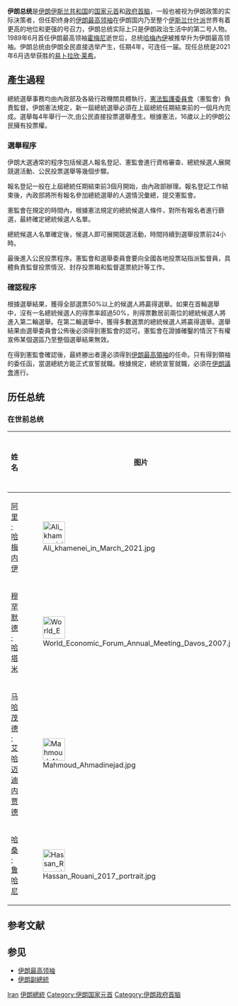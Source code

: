 {{not|伊朗最高領袖}}
{{Unreferenced|time=2022-02-14T13:33:03+00:00}}
{{Political Post
| post            =伊朗伊斯蘭共和國總統
| body            =
| insignia        = Office_of_the_President_of_the_Islamic_Republic_of_Iran_Seal.svg
| insigniasize    =150px
| insigniacaption =
| flag            = 
|image           = Raisi_in_2021-02_(cropped).jpg

| incumbent       =[[易卜拉欣·莱希|易卜拉欣·莱希]]
| incumbentsince  =2021年8月4日
| style           =
| reports_to      = 
| residence       = [[薩阿德·奧包德宮殿群|薩阿德·奧包德宮殿群]]
| seat            = [[德黑蘭|德黑蘭]]
| deputy          = [[伊朗副總統|伊朗第一副總統]]
|nominator        = [[全民直選|全民直選]]
| appointer       = [[伊朗最高領袖|伊朗最高領袖]]
| termlength      = 4年，可連任一次
| formation       = 1980年
| inaugural       = [[阿伯尔哈桑·巴尼萨德尔|阿伯尔哈桑·巴尼萨德尔]]
| website         =
}}
'''伊朗总统'''是[[伊朗|伊朗伊斯兰共和国]]的[[国家元首|国家元首]]和[[政府首脑|政府首脑]]，一般也被视为伊朗政策的实际決策者，但任职终身的[[伊朗最高领袖|伊朗最高领袖]]在伊朗国内乃至整个[[伊斯兰|伊斯兰]][[什叶派|什叶派]]世界有着更高的地位和更强的号召力，伊朗总统实际上只是伊朗政治生活中的第二号人物。1989年6月首任伊朗最高领袖[[鲁霍拉·穆萨维·霍梅尼|霍梅尼]]逝世后，总统[[阿里·哈梅內伊|哈梅內伊]]被推举升为伊朗最高领袖。伊朗总统由伊朗全民直接选举产生，任期4年，可连任一届。现任总统是2021年6月选举获胜的[[易卜拉欣·莱希|易卜拉欣·莱希]]。

==產生過程==
總統選舉事務均由內政部及各級行政機關具體執行，[[憲法監護委員會|憲法監護委員會]]（憲監會）負責監督。伊朗憲法規定，新一屆總統選舉必須在上屆總統任期結束前的一個月內完成。選舉每4年舉行一次,由公民直接投票選舉產生。根據憲法，16歲以上的伊朗公民擁有投票權。
===選舉程序 ===
伊朗大選通常的程序包括候選人報名登記、憲監會進行資格審查、總統候選人展開競選活動、公民投票選舉等幾個步驟。

報名登記一般在上屆總統任期結束前3個月開始，由內政部辦理。報名登記工作結束後，內政部將所有報名參加總統選舉的人選情況彙總，提交憲監會。

憲監會在規定的時間內，根據憲法規定的總統候選人條件，對所有報名者進行篩選，最終確定總統候選人名單。

總統候選人名單確定後，候選人即可展開競選活動，時間持續到選舉投票前24小時。

最後進入公民投票程序。憲監會和選舉委員會要向全國各地投票站指派監督員，具體負責監督投票情況、封存投票箱和監督選票統計等工作。
===確認程序===
根據選舉結果，獲得全部選票50%以上的候選人將贏得選舉。如果在首輪選舉中，沒有一名總統候選人的得票率超過50%，則得票數居前兩位的總統候選人將進入第二輪選舉。在第二輪選舉中，獲得多數選票的總統候選人將贏得選舉。選舉結果由選舉委員會公佈後必須得到憲監會的認可。憲監會在證據確鑿的情況下有權宣佈某個選區乃至整個選舉結果無效。

在得到憲監會確認後，最終勝出者還必須得到[[伊朗最高領袖|伊朗最高領袖]]的任命。只有得到領袖的委任函，當選總統方能正式宣誓就職。根據規定，總統宣誓就職，必須在[[伊斯蘭議會|伊朗議會]]進行。

== 历任总统 ==
{{Main list|伊朗总统列表}}

=== 在世前总统 ===
{| class="wikitable"
!姓名!!图片!!出生日期!!上任日期!!離任日期
|-
|[[阿里·哈梅内伊|阿里·哈梅内伊]]
|[[File:Ali_khamenei_in_March_2021.jpg|50px]]
|{{birth date and age|1939|7|17|df=y}}
|1981年10月13日
|1989年8月3日
|-
|[[穆罕默德·哈塔米|穆罕默德·哈塔米]]
|[[File:World_Economic_Forum_Annual_Meeting_Davos_2007.jpg|50px]]
|{{birth date and age|1943|9|29|df=y}}
|1997年8月2日
|2005年8月3日
|-
|[[马哈茂德·艾哈迈迪内贾德|马哈茂德·艾哈迈迪内贾德]]
|[[File:Mahmoud_Ahmadinejad.jpg|50px]]
|{{birth date and age|1956|10|28|df=y}}
|2005年8月3日
|2013年8月3日
|-
|[[哈桑·鲁哈尼|哈桑·鲁哈尼]]
|[[File:Hassan_Rouani_2017_portrait.jpg|50px]]
|{{birth date and age|1948|11|12|df=y}}
|2013年8月3日
|2021年8月3日
|}

== 参考文献 ==
{{Reflist}}

== 参见 ==
* [[伊朗最高领袖|伊朗最高领袖]]
* [[伊朗副總統|伊朗副總統]]

{{伊朗總統}}
{{亞洲國家元首與政府首腦}}
{{Authority control}}

[[Category:各国总统|Iran]]
[[Category:伊朗總統|]]
[[Category:伊朗国家元首|Category:伊朗国家元首]]
[[Category:伊朗政府首脑|Category:伊朗政府首脑]]